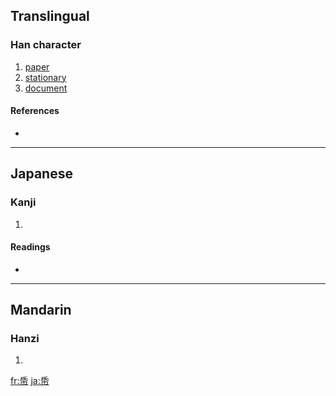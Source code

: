 {{also|紙}}
==Translingual==

===Han character===
{{Han char|rn=50|rad=巾|as=04|sn=7|four=|canj=竹心中月 (HPLB)}}

# [[paper]]
# [[stationary]]
# [[document]]

====References====
* {{Han ref|kx=0329.140|dkj=08809|dj=0634.250|hdz=10732.060|uh=5E0B|ud=24075}}

----

==Japanese==

===Kanji===
{{ja-kanji|grade=|rs=巾04}}

# {{defn|Japanese}}

====Readings====
* {{ja-readings|on=[[し]] (shi)|kun=[[かみ]] (kami)}}

----

==Mandarin==

===Hanzi===
{{cmn-hanzi|pin=[[zhǐ]] ([[zhi3]])|wg=chih<sup>3</sup>}}

# {{defn|Mandarin}}

[[fr:帋]]
[[ja:帋]]